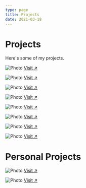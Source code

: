 ```yaml
---
type: page
title: Projects
date: 2021-03-18
---
```


# Projects

Here's some of my projects.


<Image
  src="/images/Wicked.png"
  alt="Photo"
  width={1125}
  height={750}
  priority
  className="next-image"
/>
[ Visit ↗ ](https://www.wckdparadise.com/)

<Image
  src="/images/Starcon.png"
  alt="Photo"
  width={1125}
  height={750}
  priority
  className="next-image"
/>
[ Visit ↗ ](http://starconsciousness.com/)

<Image
  src="/images/jworra.png"
  alt="Photo"
  width={1125}
  height={750}
  priority
  className="next-image"
/>
[ Visit ↗ ](https://www.jworra.com)

<Image
  src="/images/Missdre.png"
  alt="Photo"
  width={1125}
  height={750}
  priority
  className="next-image"
/>
[ Visit ↗ ](https://missdremusic.com)

<Image
  src="/images/kaysin.png"
  alt="Photo"
  width={1125}
  height={750}
  priority
  className="next-image"
/>
[ Visit ↗ ](https://kaysin.com)

<Image
  src="/images/lam.png"
  alt="Photo"
  width={1125}
  height={750}
  priority
  className="next-image"
/>
[ Visit ↗ ](https://www.laffairemusicale.com/)

<Image
  src="/images/soda.png"
  alt="Photo"
  width={1125}
  height={750}
  priority
  className="next-image"
/>
[ Visit ↗ ](https://www.deejaysoda.com/)

<Image
  src="/images/icecapade.jpg"
  alt="Photo"
  width={1125}
  height={750}
  priority
  className="next-image"
/>
[ Visit ↗ ](https://icecapadefrozentreats.com/)


# Personal Projects

<Image
  src="/images/filmther.png"
  alt="Photo"
  width={1125}
  height={750}
  priority
  className="next-image"
/>
[ Visit ↗ ](https://filmtherv2.netlify.app/home)

<Image
  src="/images/qmovie.png"
  alt="Photo"
  width={1125}
  height={750}
  priority
  className="next-image"
/>
[ Visit ↗ ](https://fimther-arqn.vercel.app/)
